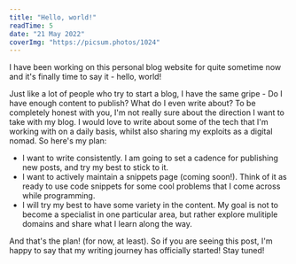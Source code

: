 ```yaml
---
title: "Hello, world!"
readTime: 5
date: "21 May 2022"
coverImg: "https://picsum.photos/1024"
---
```


I have been working on this personal blog website for quite sometime now and it's finally time to say it - hello, world! 

Just like a lot of people who try to start a blog, I have the same gripe - Do I have enough content to publish? What do I even write about? To be completely honest with you, I'm not really sure about the direction I want to take with my blog. I would love to write about some of the tech that I'm working with on a daily basis, whilst also sharing my exploits as a digital nomad. So here's my plan:

* I want to write consistently. I am going to set a cadence for publishing new posts, and try my best to stick to it.
* I want to actively maintain a snippets page (coming soon!). Think of it as ready to use code snippets for some cool problems that I come across while programming.
* I will try my best to have some variety in the content. My goal is not to become a specialist in one particular area, but rather explore mulitiple domains and share what I learn along the way.

And that's the plan! (for now, at least). So if you are seeing this post, I'm happy to say that my writing journey has officially started! Stay tuned!


